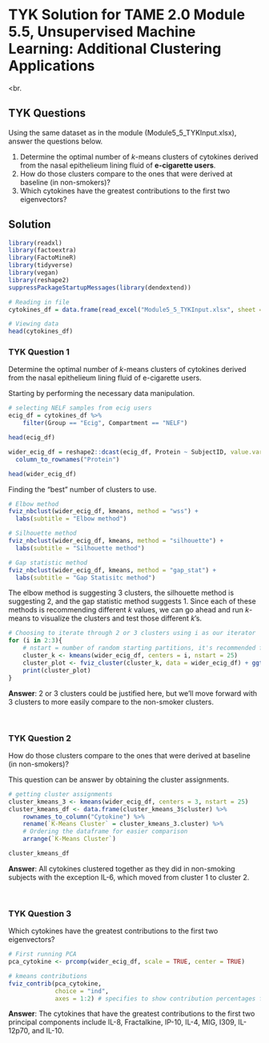 # TYK Solution for TAME 2.0 Module 5.5, Unsupervised Machine Learning: Additional Clustering Applications

<br.

## TYK Questions

Using the same dataset as in the module (Module5_5_TYKInput.xlsx), answer the questions below. 

1. Determine the optimal number of *k*-means clusters of cytokines derived from the nasal epithelieum lining fluid of **e-cigarette users**. 
2. How do those clusters compare to the ones that were derived at baseline (in non-smokers)?
3. Which cytokines have the greatest contributions to the first two eigenvectors?


## Solution

```r
library(readxl)
library(factoextra)
library(FactoMineR)
library(tidyverse)
library(vegan)
library(reshape2)
suppressPackageStartupMessages(library(dendextend))
```

```r
# Reading in file
cytokines_df = data.frame(read_excel("Module5_5_TYKInput.xlsx", sheet = 2))

# Viewing data 
head(cytokines_df)
```

### TYK Question 1

Determine the optimal number of *k*-means clusters of cytokines derived from the nasal epithelieum lining fluid of e-cigarette users.

Starting by performing the necessary data manipulation.
```r
# selecting NELF samples from ecig users
ecig_df = cytokines_df %>%
    filter(Group == "Ecig", Compartment == "NELF") 

head(ecig_df)
```

```r
wider_ecig_df = reshape2::dcast(ecig_df, Protein ~ SubjectID, value.var = "Conc_pslog2") %>% 
  column_to_rownames("Protein")

head(wider_ecig_df)
```


Finding the "best" number of clusters to use. 
```r
# Elbow method
fviz_nbclust(wider_ecig_df, kmeans, method = "wss") +
  labs(subtitle = "Elbow method") 

# Silhouette method
fviz_nbclust(wider_ecig_df, kmeans, method = "silhouette") + 
  labs(subtitle = "Silhouette method") 

# Gap statistic method
fviz_nbclust(wider_ecig_df, kmeans, method = "gap_stat") + 
  labs(subtitle = "Gap Statisitc method") 
```

The elbow method is suggesting 3 clusters, the silhouette method is suggesting 2, and the gap statistic method suggests 1. Since each of these methods is recommending different *k* values, we can go ahead and run *k*-means to visualize the clusters and test those different *k*'s. 
```r
# Choosing to iterate through 2 or 3 clusters using i as our iterator
for (i in 2:3){
    # nstart = number of random starting partitions, it's recommended for nstart > 1
    cluster_k <- kmeans(wider_ecig_df, centers = i, nstart = 25)
    cluster_plot <- fviz_cluster(cluster_k, data = wider_ecig_df) + ggtitle(paste0("k = ", i))
    print(cluster_plot)
}
```

**Answer**: 2 or 3 clusters could be justified here, but we'll move forward with 3 clusters to more easily compare to the non-smoker clusters.

<br>

### TYK Question 2 

How do those clusters compare to the ones that were derived at baseline (in non-smokers)?

This question can be answer by obtaining the cluster assignments.
```r
# getting cluster assignments
cluster_kmeans_3 <- kmeans(wider_ecig_df, centers = 3, nstart = 25)
cluster_kmeans_df <- data.frame(cluster_kmeans_3$cluster) %>%
    rownames_to_column("Cytokine") %>%
    rename(`K-Means Cluster` = cluster_kmeans_3.cluster) %>%
    # Ordering the dataframe for easier comparison
    arrange(`K-Means Cluster`)

cluster_kmeans_df
```

**Answer**: All cytokines clustered together as they did in non-smoking subjects with the exception IL-6, which moved from cluster 1 to cluster 2.

<br>

### TYK Question 3

Which cytokines have the greatest contributions to the first two eigenvectors?
```r
# First running PCA
pca_cytokine <- prcomp(wider_ecig_df, scale = TRUE, center = TRUE)

# kmeans contributions
fviz_contrib(pca_cytokine, 
             choice = "ind", 
             axes = 1:2) # specifies to show contribution percentages for first 2 PCs
```

**Answer**: The cytokines that have the greatest contributions to the first two principal components include IL-8, Fractalkine, IP-10, IL-4, MIG, I309, IL-12p70, and IL-10. 